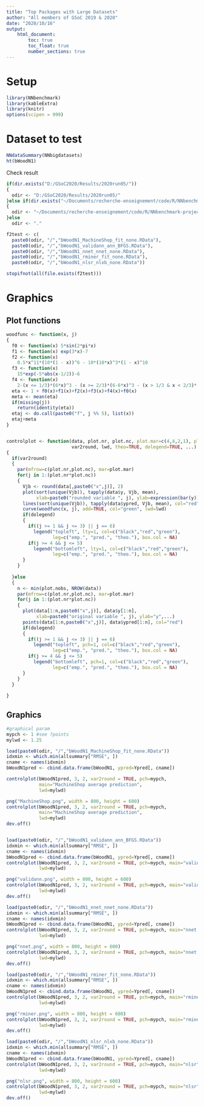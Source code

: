 ```yaml
---
title: "Top Packages with Large Datasets"
author: "All members of GSoC 2019 & 2020"
date: "2020/10/16"
output:
    html_document:
        toc: true
        toc_float: true
        number_sections: true
---
```


# Setup 

```r
library(NNbenchmark)
library(kableExtra)
library(knitr)
options(scipen = 999)
```

# Dataset to test

```r
NNdataSummary(NNbigdatasets)
ht(bWoodN1)
```

Check result

```r
if(dir.exists("D:/GSoC2020/Results/2020run05/"))
{  
  odir <- "D:/GSoC2020/Results/2020run05/"
}else if(dir.exists("~/Documents/recherche-enseignement/code/R/NNbenchmark-project/NNbenchmarkTemplates/results_2020_gsoc2020"))
{  
  odir <- "~/Documents/recherche-enseignement/code/R/NNbenchmark-project/NNbenchmarkTemplates/results_2020_gsoc2020"
}else
  odir <- "."

f2test <- c(
  paste0(odir, "/","bWoodN1_MachineShop_fit_none.RData"),
  paste0(odir, "/","bWoodN1_validann_ann_BFGS.RData"),
  paste0(odir, "/","bWoodN1_nnet_nnet_none.RData"),
  paste0(odir, "/","bWoodN1_rminer_fit_none.RData"),
  paste0(odir, "/","bWoodN1_nlsr_nlxb_none.RData"))

stopifnot(all(file.exists(f2test)))
```


# Graphics

## Plot functions 
```r

woodfunc <- function(x, j)
{
  f0 <- function(x) 5*sin(2*pi*x)
  f1 <- function(x) exp(3*x)-7
  f2 <- function(x) 
    0.5*x^11*(10*(1 - x))^6 - 10*(10*x)^3*(1 - x)^10
  f3 <- function(x)
    15*exp(-5*abs(x-1/2))-6
  f4 <- function(x)
    2-(x <= 1/3)*(6*x)^3 - (x >= 2/3)*(6-6*x)^3 - (x > 1/3 & x < 2/3)*(8+2*sin(9*(x-1/3)*pi))
  eta <- 1 + f0(x)+f1(x)+f2(x)+f3(x)+f4(x)+f0(x)
  meta <- mean(eta)
  if(missing(j))
    return(identity(eta))
  etaj <- do.call(paste0("f", j %% 5), list(x))
  etaj+meta
}


controlplot <- function(data, plot.nr, plot.nc, plot.mar=c(4,4,2,1), plot.nobs=1000, 
                        var2round, lwd, theo=TRUE, dolegend=TRUE, ...)
{
  if(var2round)
  {
    par(mfrow=c(plot.nr,plot.nc), mar=plot.mar)
    for(j in 1:(plot.nr*plot.nc))
    {
      Vjb <- round(data[,paste0("x",j)], 2)
      plot(sort(unique(Vjb)), tapply(data$y, Vjb, mean), 
           xlab=paste0("rounded variable ", j), ylab=expression(bar(y)), ...)
      lines(sort(unique(Vjb)), tapply(data$ypred, Vjb, mean), col="red", lwd=lwd)
      curve(woodfunc(x, j), add=TRUE, col="green", lwd=lwd)
      if(dolegend)
      {
        if((j >= 1 && j <= 3) || j == 6) 
          legend("topleft", lty=1, col=c("black","red","green"), 
                 leg=c("emp.", "pred.", "theo."), box.col = NA)
        if(j >= 4 && j <= 5) 
          legend("bottomleft", lty=1, col=c("black","red","green"), 
                 leg=c("emp.", "pred.", "theo."), box.col = NA)
      }
    }
    
  }else
  {
    n <- min(plot.nobs, NROW(data)) 
    par(mfrow=c(plot.nr,plot.nc), mar=plot.mar)
    for(j in 1:(plot.nr*plot.nc))
    {
      plot(data[1:n,paste0("x",j)], data$y[1:n], 
           xlab=paste0("original variable ", j), ylab="y",...)
      points(data[1:n,paste0("x",j)], data$ypred[1:n], col="red")
      if(dolegend)
      {
        if((j >= 1 && j <= 3) || j == 6) 
          legend("topleft", pch=1, col=c("black","red","green"), 
                 leg=c("emp.", "pred.", "theo."), box.col = NA)
        if(j >= 4 && j <= 5) 
          legend("bottomleft", pch=1, col=c("black","red","green"), 
                 leg=c("emp.", "pred.", "theo."), box.col = NA)
      }
    }
  }
  
}
```


## Graphics

```r


#graphical param
mypch <- 1 #see ?points
mylwd <- 1.25

load(paste0(odir, "/","bWoodN1_MachineShop_fit_none.RData"))
idxmin <- which.min(allsummary["RMSE", ])
cname <- names(idxmin)
bWoodN1pred <- cbind.data.frame(bWoodN1, ypred=Ypred[, cname])

controlplot(bWoodN1pred, 3, 2, var2round = TRUE, pch=mypch, 
            main="MachineShop average prediction",
            lwd=mylwd)

png("MachineShop.png", width = 800, height = 600)
controlplot(bWoodN1pred, 3, 2, var2round = TRUE, pch=mypch, 
            main="MachineShop average prediction",
            lwd=mylwd)
dev.off()


load(paste0(odir, "/","bWoodN1_validann_ann_BFGS.RData"))
idxmin <- which.min(allsummary["RMSE", ])
cname <- names(idxmin)
bWoodN1pred <- cbind.data.frame(bWoodN1, ypred=Ypred[, cname])
controlplot(bWoodN1pred, 3, 2, var2round = TRUE, pch=mypch, main="validann average prediction",
            lwd=mylwd)

png("validann.png", width = 800, height = 600)
controlplot(bWoodN1pred, 3, 2, var2round = TRUE, pch=mypch, main="validann average prediction",
            lwd=mylwd)
dev.off()

load(paste0(odir, "/","bWoodN1_nnet_nnet_none.RData"))
idxmin <- which.min(allsummary["RMSE", ])
cname <- names(idxmin)
bWoodN1pred <- cbind.data.frame(bWoodN1, ypred=Ypred[, cname])
controlplot(bWoodN1pred, 3, 2, var2round = TRUE, pch=mypch, main="nnet average prediction",
            lwd=mylwd)

png("nnet.png", width = 800, height = 600)
controlplot(bWoodN1pred, 3, 2, var2round = TRUE, pch=mypch, main="nnet average prediction",
            lwd=mylwd)
dev.off()

load(paste0(odir, "/","bWoodN1_rminer_fit_none.RData"))
idxmin <- which.min(allsummary["RMSE", ])
cname <- names(idxmin)
bWoodN1pred <- cbind.data.frame(bWoodN1, ypred=Ypred[, cname])
controlplot(bWoodN1pred, 3, 2, var2round = TRUE, pch=mypch, main="rminer average prediction",
            lwd=mylwd)

png("rminer.png", width = 800, height = 600)
controlplot(bWoodN1pred, 3, 2, var2round = TRUE, pch=mypch, main="rminer average prediction",
            lwd=mylwd)
dev.off()

load(paste0(odir, "/","bWoodN1_nlsr_nlxb_none.RData"))
idxmin <- which.min(allsummary["RMSE", ])
cname <- names(idxmin)
bWoodN1pred <- cbind.data.frame(bWoodN1, ypred=Ypred[, cname])
controlplot(bWoodN1pred, 3, 2, var2round = TRUE, pch=mypch, main="nlsr",
            lwd=mylwd)

png("nlsr.png", width = 800, height = 600)
controlplot(bWoodN1pred, 3, 2, var2round = TRUE, pch=mypch, main="nlsr",
            lwd=mylwd)
dev.off()
```

